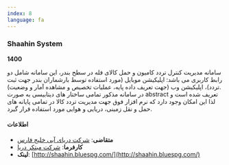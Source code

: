 ```yaml
---
index: 8
language: fa
---
```


### Shaahin System

**1400**

سامانه مدیریت کنترل تردد کامیون و حمل کالای فله در سطح بندر، این سامانه شامل دو رابط کاربری می باشد: اپلیکیشن موبایل (مورد استفاده توسط بارشماران بندر جهت ثبت تردد)، اپلیکیشن وب (جهت تعریف داده پایه، عملیات تخصیص و مشاهده آمار و وضعیت). <br />
در سامانه مذکور تمامی ساختار های دیتابیسی به صورت abstract تعریف شده است و لذا این امکان وجود دارد که نرم افزار فوق جهت مدیریت تردد کالا در تمامی پایانه های حمل و نقل زمینی، دریایی و هوایی مورد استفاده قرار گیرد.

#### اطلاعات

-   **متقاضی**: [شرکت دریای آبی خلیج فارس](https://bluespg.com/)
-   **کارفرما**: [شرکت مبتکر دریا](https://mbdr.ir/)
-   **لینک**: [http://shaahin.bluespg.com/](http://shaahin.bluespg.com/)
